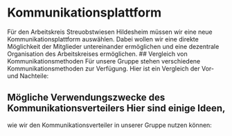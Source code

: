 
# Kommunikationsplattform

Für den Arbeitskreis Streuobstwiesen Hildesheim müssen wir eine neue
Kommunikationsplattform auswählen. Dabei wollen wir eine direkte Möglichkeit der
Mitglieder untereinander ermöglichen und eine dezentrale Organisation des
Arbeitskreises ermöglichen. ## Vergleich von Kommunikationsmethoden Für unsere
Gruppe stehen verschiedene Kommunikationsmethoden zur Verfügung. Hier ist ein
Vergleich der Vor- und Nachteile:

<ProConTable />

## Mögliche Verwendungszwecke des Kommunikationsverteilers Hier sind einige Ideen,

wie wir den Kommunikationsverteiler in unserer Gruppe nutzen können:

<UsageOfMailingList />
